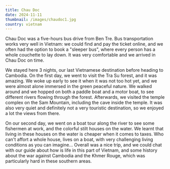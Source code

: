 ```yaml
---
title: Chau Doc
date: 2024-11-11
thumbnail: /images/chaudoc1.jpg
country: vietnam
---
```


Chau Doc was a five-hours bus drive from Ben Tre. Bus transportation works very well in Vietnam: we could find and pay the ticket online, and we often had the option to book a "sleeper bus", where every person has a whole couchette to lay down. It was very comfortable and we arrived in Chau Doc on time.

<BigSpace />

We stayed here 3 nights, our last Vietnamese destination before heading to Cambodia. On the first day, we went to visit the Tra Su forest, and it was amazing. We woke up early to see it when it was not too hot yet, and we were almost alone immersed in the green peaceful nature. We walked around and we hopped on both a paddle boat and a motor boat, to see different rivers flowing through the forest. Afterwards, we visited the temple complex on the Sam Mountain, including the cave inside the temple. It was also very quiet and definitely not a very touristic destination, so we enjoyed a lot the views from there.

<ImageComponent src="/images/chaudoc1.jpg" alt="Chau Doc" />
<ImageComponent src="/images/chaudoc2.jpg" alt="Chau Doc" />
<ImageComponent src="/images/chaudoc3.jpg" alt="Chau Doc" />
<ImageComponent src="/images/chaudoc4.jpg" alt="Chau Doc" />
<ImageComponent src="/images/chaudoc5.jpg" alt="Chau Doc" />
<ImageComponent src="/images/chaudoc6.jpg" alt="Chau Doc" />
<ImageComponent src="/images/chaudoc7.jpg" alt="Chau Doc" />
<ImageComponent src="/images/chaudoc8.jpg" alt="Chau Doc" />

On our second day, we went on a boat tour along the river to see some fishermen at work, and the colorful stilt houses on the water. We learnt that living in these houses on the water is cheaper when it comes to taxes. Who can't affort a whole house, lives on a boat, with very challenging living conditions as you can imagine... Overall was a nice trip, and we could chat with our guide about how is life in this part of Vietnam, and some history about the war against Cambodia and the Khmer Rouge, which was particularly hard in these southern areas.

<ImageComponent src="/images/chaudoc9.jpg" alt="Chau Doc" />
<ImageComponent src="/images/chaudoc10.jpg" alt="Chau Doc" />
<ImageComponent src="/images/chaudoc11.jpg" alt="Chau Doc" />
<ImageComponent src="/images/chaudoc12.jpg" alt="Chau Doc" />
<ImageComponent src="/images/chaudoc13.jpg" alt="Chau Doc" />